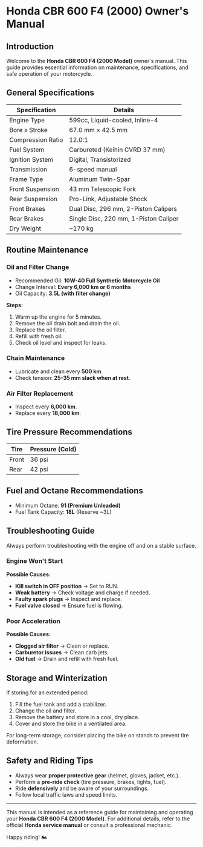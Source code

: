 

# Honda CBR 600 F4 (2000) Owner's Manual

## Introduction
Welcome to the **Honda CBR 600 F4 (2000 Model)** owner's manual. This guide provides essential information on maintenance, specifications, and safe operation of your motorcycle.

## General Specifications

| Specification      | Details |
|------------------|---------|
| Engine Type      | 599cc, Liquid-cooled, Inline-4 |
| Bore x Stroke   | 67.0 mm × 42.5 mm |
| Compression Ratio | 12.0:1 |
| Fuel System     | Carbureted (Keihin CVRD 37 mm) |
| Ignition System | Digital, Transistorized |
| Transmission    | 6-speed manual |
| Frame Type      | Aluminum Twin-Spar |
| Front Suspension | 43 mm Telescopic Fork |
| Rear Suspension  | Pro-Link, Adjustable Shock |
| Front Brakes    | Dual Disc, 296 mm, 2-Piston Calipers |
| Rear Brakes     | Single Disc, 220 mm, 1-Piston Caliper |
| Dry Weight      | ~170 kg |

## Routine Maintenance

### Oil and Filter Change
- Recommended Oil: **10W-40 Full Synthetic Motorcycle Oil**
- Change Interval: **Every 6,000 km or 6 months**
- Oil Capacity: **3.5L (with filter change)**

**Steps:**
1. Warm up the engine for 5 minutes.
2. Remove the oil drain bolt and drain the oil.
3. Replace the oil filter.
4. Refill with fresh oil.
5. Check oil level and inspect for leaks.

### Chain Maintenance
- Lubricate and clean every **500 km**.
- Check tension: **25-35 mm slack when at rest**.

### Air Filter Replacement
- Inspect every **6,000 km**.
- Replace every **18,000 km**.

## Tire Pressure Recommendations
| Tire | Pressure (Cold) |
|------|---------------|
| Front | 36 psi |
| Rear  | 42 psi |

## Fuel and Octane Recommendations
- Minimum Octane: **91 (Premium Unleaded)**
- Fuel Tank Capacity: **18L** (Reserve ~3L)

## Troubleshooting Guide

<Warning> Always perform troubleshooting with the engine off and on a stable surface. </Warning>

### Engine Won't Start
**Possible Causes:**
- **Kill switch in OFF position** → Set to RUN.
- **Weak battery** → Check voltage and charge if needed.
- **Faulty spark plugs** → Inspect and replace.
- **Fuel valve closed** → Ensure fuel is flowing.

### Poor Acceleration
**Possible Causes:**
- **Clogged air filter** → Clean or replace.
- **Carburetor issues** → Clean carb jets.
- **Old fuel** → Drain and refill with fresh fuel.

## Storage and Winterization
If storing for an extended period:
1. Fill the fuel tank and add a stabilizer.
2. Change the oil and filter.
3. Remove the battery and store in a cool, dry place.
4. Cover and store the bike in a ventilated area.

<Note> For long-term storage, consider placing the bike on stands to prevent tire deformation. </Note>

## Safety and Riding Tips
- Always wear **proper protective gear** (helmet, gloves, jacket, etc.).
- Perform a **pre-ride check** (tire pressure, brakes, lights, fuel).
- Ride **defensively** and be aware of your surroundings.
- Follow local traffic laws and speed limits.

---

This manual is intended as a reference guide for maintaining and operating your **Honda CBR 600 F4 (2000 Model)**. For additional details, refer to the official **Honda service manual** or consult a professional mechanic.

Happy riding! 🏍️
